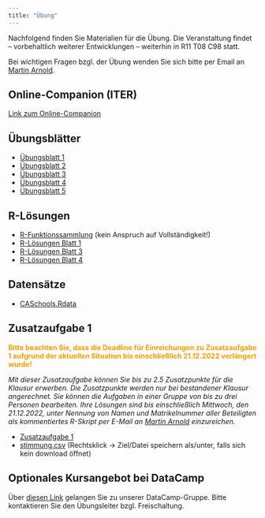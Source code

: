 ```yaml
---
title: "Übung"
---
```


Nachfolgend finden Sie Materialien für die Übung. Die Veranstaltung findet -- vorbehaltlich weiterer Entwicklungen -- weiterhin in R11 T08 C98 statt.

Bei wichtigen Fragen bzgl. der Übung wenden Sie sich bitte per Email an [Martin Arnold](mailto:martchriarno@googlemail.com?subject=[EidÖ]).

## Online-Companion (ITER)

[Link zum Online-Companion](https://www.econometrics-with-r.org/)

## Übungsblätter

- [Übungsblatt 1](https://github.com/mca91/Eidoe22/raw/main/Blatt-1.pdf)
- [Übungsblatt 2](https://github.com/mca91/Eidoe22/raw/main/Blatt-2.pdf)
- [Übungsblatt 3](https://github.com/mca91/Eidoe22/raw/main/Blatt-3.pdf)
- [Übungsblatt 4](https://github.com/mca91/Eidoe22/raw/main/Blatt-4.pdf)
- [Übungsblatt 5](https://github.com/mca91/Eidoe22/raw/main/Blatt-5.pdf)

## R-Lösungen

- [R-Funktionssammlung](https://github.com/mca91/Eidoe22/raw/main/rfunktionen.pdf) (kein Anspruch auf Vollständigkeit!)
- [R-Lösungen Blatt 1](https://github.com/mca91/Eidoe22/raw/main/Blatt-1_R_sol.pdf)
- [R-Lösungen Blatt 3](https://github.com/mca91/Eidoe22/raw/main/Blatt-3_R_sol.pdf)
- [R-Lösungen Blatt 4](https://github.com/mca91/Eidoe22/raw/main/Blatt-4_R_sol.pdf)

## Datensätze

- [CASchools.Rdata](https://github.com/mca91/Eidoe22/raw/main/CASchools.Rdata)

## Zusatzaufgabe 1

**<span style=color:#ff9c00;>Bitte beachten Sie, dass die Deadline für Einreichungen zu Zusatzaufgabe 1 aufgrund der aktuellen Situation bis einschließlich 21.12.2022 verlängert wurde!<span/>**

*Mit dieser Zusatzaufgabe können Sie bis zu 2.5 Zusatzpunkte für die Klausur erwerben. Die Zusatzpunkte werden nur bei bestandener Klausur angerechnet. Sie können die Aufgaben in einer Gruppe von bis zu drei Personen bearbeiten. Ihre Lösungen sind bis einschließlich Mittwoch, den 21.12.2022, unter Nennung von Namen und Matrikelnummer aller Beteiligten als kommentiertes R-Skript per E-Mail an [Martin Arnold](mailto:martchriarno@googlemail.com?subject=[EidÖ]) einzureichen.*

- [Zusatzaufgabe 1](https://github.com/mca91/Eidoe22/raw/main/Assignment1.pdf)
- <a href="https://github.com/mca91/Eidoe22/raw/main/stimmung.csv" download>stimmung.csv</a> (Rechtsklick &#8594; Ziel/Datei speichern als/unter, falls sich kein download öffnet)


## Optionales Kursangebot bei DataCamp

Über [diesen Link](https://www.datacamp.com/groups/shared_links/6be1aaf777a4eae948e83c8b536cbe96a8f7021b962abe18026275f5082f3697) gelangen Sie zu unserer DataCamp-Gruppe. Bitte kontaktieren Sie den Übungsleiter bzgl. Freischaltung.

